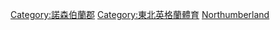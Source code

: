 [[Category:諾森伯蘭郡|Category:諾森伯蘭郡]]
[[Category:東北英格蘭體育|Category:東北英格蘭體育]]
[[Category:英格蘭各郡體育|Northumberland]]